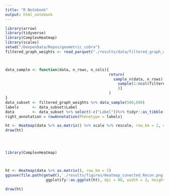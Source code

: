 ```yaml
---
title: "R Notebook"
output: html_notebook
---
```


```r
library(arrow)
library(tidyverse)
library(ComplexHeatmap) 
library(scales)
setwd("/DeepenData/Repos/geometric_cobra")
filtered_graph_weights <- read_parquet("./results/data/filtered_graph_weights.parquet.gzip")



data_sample <- function(data, n_rows, n_cols){
                                              return(
                                                sample_n(data, n_rows)[, c(
                                                  sample(1:ncol(filtered_graph_weights) , n_cols), which(names(filtered_graph_weights) == "Label")
                                                  )]
                                              )
}
data_subset <- filtered_graph_weights %>% data_sample(500,600)
labels      <- data_subset$Label
data        <- data_subset %>% select(-c("Label"))%>% tidyr::as_tibble()
right_annotation = rowAnnotation(Phenotype = labels)

ht <- Heatmap(data %>% as.matrix() %>% scale %>% rescale, row_km = 2, column_km = 2, right_annotation = right_annotation, show_column_names = F, show_row_names = F)
draw(ht)
```


```r

```


```r

```


```r

```







```r
library(ComplexHeatmap) 



ht <- Heatmap(data %>% as.matrix(), row_km = 2)
ggsave(file.path(getwd(),'./results/figures/Heatmap_conected_Recon.png'), 
                  ggplotify::as.ggplot(ht), dpi = 90, width = 3, height = 19 )

```


```r
draw(ht)
```

